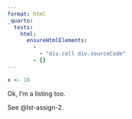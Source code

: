 ```yaml
---
format: html
_quarto:
  tests:
    html:
      ensureHtmlElements:
        - 
          - "div.cell div.sourceCode"
        - []
---
```


::: {#lst-assign-2}

```r
x <- 10
```

Ok, I'm a listing too.

:::

See @lst-assign-2.

